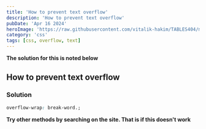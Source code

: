 ```yaml
---
title: 'How to prevent text overflow'
description: 'How to prevent text overflow'
pubDate: 'Apr 16 2024'
heroImage: 'https://raw.githubusercontent.com/vitalik-hakim/TABLES404/main/error_b/CSS.png'
category: 'css'
tags: [css, overflow, text]
---
```


**The solution for this is noted below**

## How to prevent text overflow

### Solution

```css
overflow-wrap: break-word.;
```

**Try other methods by searching on the site. That is if this doesn't work**
